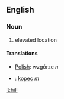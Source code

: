 ==English==
===Noun===
#elevated location
====Translations====
*[[Polish]]: wzgórze ''n''
*{{sk}}: [[kopec#Slovak|kopec]] ''m''

[[it:hill]]